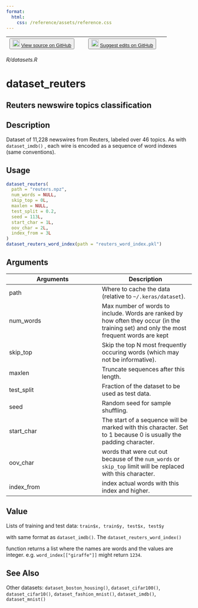 ```yaml
---
format:
  html:
    css: /reference/assets/reference.css
---
```


| <button class="button"> ![](/reference/assets/GitHub-Mark-32px.png){width="20"} [View source on GitHub](https://github.com/rstudio/keras//blob/main/R/datasets.R) </button> | <button class="button"> ![](/reference/assets/GitHub-Mark-32px.png){width="20"} [Suggest edits on GitHub](https://github.com/rstudio/keras//edit/main/R/datasets.R) </button> |
|:------------------------------:|:--------------------------------------:|

*R/datasets.R*

# dataset_reuters

## Reuters newswire topics classification

## Description
Dataset of 11,228 newswires from Reuters, labeled over 46 topics. As with `dataset_imdb()` , each wire is encoded as a sequence of word indexes (same conventions). 


## Usage
```r
dataset_reuters( 
  path = "reuters.npz", 
  num_words = NULL, 
  skip_top = 0L, 
  maxlen = NULL, 
  test_split = 0.2, 
  seed = 113L, 
  start_char = 1L, 
  oov_char = 2L, 
  index_from = 3L 
) 
dataset_reuters_word_index(path = "reuters_word_index.pkl") 
```

## Arguments
|Arguments|Description|
|---|---|
| path | Where to cache the data (relative to `~/.keras/dataset`). |
| num_words | Max number of words to include. Words are ranked by how often they occur (in the training set) and only the most frequent words are kept |
| skip_top | Skip the top N most frequently occuring words (which may not be informative). |
| maxlen | Truncate sequences after this length. |
| test_split | Fraction of the dataset to be used as test data. |
| seed | Random seed for sample shuffling. |
| start_char | The start of a sequence will be marked with this character. Set to 1 because 0 is usually the padding character. |
| oov_char | words that were cut out because of the `num_words` or `skip_top` limit will be replaced with this character. |
| index_from | index actual words with this index and higher. |



## Value

Lists of training and test data: `train$x, train$y, test$x, test$y`

with same format as `dataset_imdb()`. The `dataset_reuters_word_index()`

function returns a list where the names are words and the values are integer. e.g. `word_index[["giraffe"]]` might return `1234`. 



## See Also
Other datasets:  `dataset_boston_housing()`, `dataset_cifar100()`, `dataset_cifar10()`, `dataset_fashion_mnist()`, `dataset_imdb()`, `dataset_mnist()`

